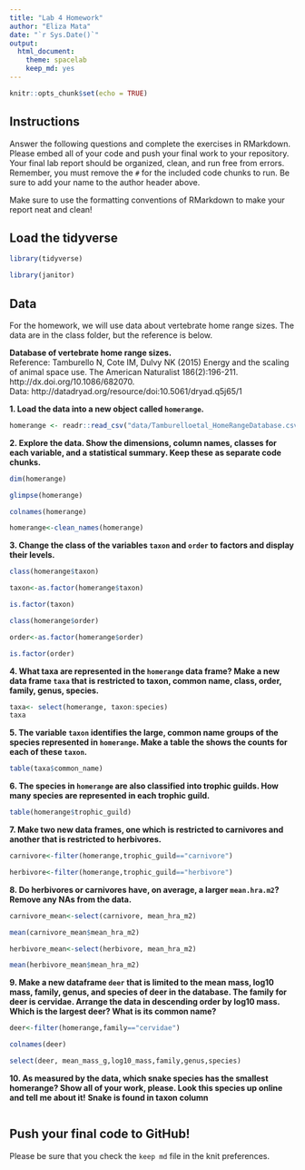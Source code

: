 ```yaml
---
title: "Lab 4 Homework"
author: "Eliza Mata"
date: "`r Sys.Date()`"
output:
  html_document: 
    theme: spacelab
    keep_md: yes
---
```


```r
knitr::opts_chunk$set(echo = TRUE)
```

## Instructions
Answer the following questions and complete the exercises in RMarkdown. Please embed all of your code and push your final work to your repository. Your final lab report should be organized, clean, and run free from errors. Remember, you must remove the `#` for the included code chunks to run. Be sure to add your name to the author header above.  

Make sure to use the formatting conventions of RMarkdown to make your report neat and clean!  

## Load the tidyverse
```r
library(tidyverse)
```
```r
library(janitor)
```

## Data
For the homework, we will use data about vertebrate home range sizes. The data are in the class folder, but the reference is below.  

**Database of vertebrate home range sizes.**  
Reference: Tamburello N, Cote IM, Dulvy NK (2015) Energy and the scaling of animal space use. The American Naturalist 186(2):196-211. http://dx.doi.org/10.1086/682070.  
Data: http://datadryad.org/resource/doi:10.5061/dryad.q5j65/1  

**1. Load the data into a new object called `homerange`.**
```r
homerange <- readr::read_csv("data/Tamburelloetal_HomeRangeDatabase.csv")
```

**2. Explore the data. Show the dimensions, column names, classes for each variable, and a statistical summary. Keep these as separate code chunks.**  
```r
dim(homerange)
```
```r
glimpse(homerange)
```
```r
colnames(homerange)
```
```r
homerange<-clean_names(homerange)
```

**3. Change the class of the variables `taxon` and `order` to factors and display their levels.**  
```r
class(homerange$taxon)
```
```r
taxon<-as.factor(homerange$taxon)
```
```r
is.factor(taxon)
```

```r
class(homerange$order)
```
```r
order<-as.factor(homerange$order)
```
```r
is.factor(order)
```

**4. What taxa are represented in the `homerange` data frame? Make a new data frame `taxa` that is restricted to taxon, common name, class, order, family, genus, species.**  
```r
taxa<- select(homerange, taxon:species)
taxa
```

**5. The variable `taxon` identifies the large, common name groups of the species represented in `homerange`. Make a table the shows the counts for each of these `taxon`.**  
```r
table(taxa$common_name)
```

**6. The species in `homerange` are also classified into trophic guilds. How many species are represented in each trophic guild.**  
```r
table(homerange$trophic_guild)
```

**7. Make two new data frames, one which is restricted to carnivores and another that is restricted to herbivores.**  
```r
carnivore<-filter(homerange,trophic_guild=="carnivore")
```
```r
herbivore<-filter(homerange,trophic_guild=="herbivore")
```

**8. Do herbivores or carnivores have, on average, a larger `mean.hra.m2`? Remove any NAs from the data.**  
```r
carnivore_mean<-select(carnivore, mean_hra_m2)
```
```r
mean(carnivore_mean$mean_hra_m2)
```
```r
herbivore_mean<-select(herbivore, mean_hra_m2)
```
```r
mean(herbivore_mean$mean_hra_m2)
```
**9. Make a new dataframe `deer` that is limited to the mean mass, log10 mass, family, genus, and species of deer in the database. The family for deer is cervidae. Arrange the data in descending order by log10 mass. Which is the largest deer? What is its common name?**  
```r
deer<-filter(homerange,family=="cervidae")
```
```r
colnames(deer)
```

```r
select(deer, mean_mass_g,log10_mass,family,genus,species)
```

**10. As measured by the data, which snake species has the smallest homerange? Show all of your work, please. Look this species up online and tell me about it!** **Snake is found in taxon column**    
```r

```


## Push your final code to GitHub!
Please be sure that you check the `keep md` file in the knit preferences.   